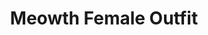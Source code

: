 ---
title: "Meowth Female Outfit"
meta_title: "Meowth Female Outfit craft"
description: "Craft de Meowth Female Outfit"
rank: "c"
draft: false
name: "Meowth Female Outfit"
recipe_img: "https://wiki.pokexgames.com/images/5/5e/MeowthCosplay.png"
level: 52
craft_time: 172800
result: 1
value_npc: 1
ingredients:
  - name: "Luck Medallion"
    quantity: 5
    item_img: "https://wiki.pokexgames.com/images/a/ac/Luck_Medallion.png"
    value_npc: 1
  - name: "Wool Ball"
    quantity: 100
    item_img: "https://wiki.pokexgames.com/images/4/41/Wool_Ball.png"
    value_npc: 1
  - name: "Cat Ear"
    quantity: 20
    item_img: "https://wiki.pokexgames.com/images/8/82/Cat_Ear.png"
    value_npc: 1
  - name: "Tribe Mark"
    quantity: 200
    item_img: "https://wiki.pokexgames.com/images/9/92/Tribe_Mark.png"
    value_npc: 1
  - name: "Cow Tail"
    quantity: 200
    item_img: "https://wiki.pokexgames.com/images/6/60/Cow_Tail.png"
    value_npc: 1
  - name: "Heart Stone"
    quantity: 4
    item_img: "https://wiki.pokexgames.com/images/3/3e/Heart-stone.gif"
    value_npc: 1
  - name: "Refined Style Point"
    quantity: 600
    item_img: "https://wiki.pokexgames.com/images/6/6b/Refined_style_point.png"
    value_npc: 1
---